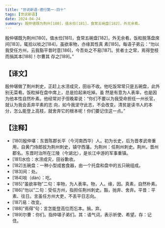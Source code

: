 ```yaml
---
title: "世说新语-德行第一-四十"
tags: [世说新语]
date: 2024-04-24
summary: 殷仲堪既为荆州[180]，值水俭[181]，食常五碗盘[182]，外无余肴。
---
```


殷仲堪既为荆州[180]，值水俭[181]，食常五碗盘[182]，外无余肴。饭粒脱落盘席间[183]，辄拾以啖之[184]，虽欲率物，亦缘其性真
素[185]。每语子弟云：“勿以我受任方州，云我豁平昔时意[186]，今吾处之不易[187]。贫者士之常，焉得登枝而捐其本[188]！尔曹其
存之[189]。”

## 【译文】

殷仲堪做了荆州刺史，正赶上水涝成灾，田谷不收。他吃饭常常只是五碗盘，此外别无菜肴。饭粒掉在盘中席上，总是捡起来吃掉。虽
然是有意为人表率，也是因为他本性自然朴素。他经常对子侄晚辈说：“你们不要以为我受命担任一州长官，就认为我会丢弃平素的志
向，如今我坚守此志，不会改变。清贫是读书人的本分，怎么能登上高枝，就舍弃它的根本呢！你们要记住这一点。”

## 【注释】

- [180]殷仲堪：东晋陈郡长平（今河南西华）人。初为长史，后为晋孝武帝重用，自黄门侍郎拔为荆州刺史，镇守西藩。为荆州：任荆州刺史。荆州，晋州郡名。东晋时治所在江陵（今湖北），是长江中游的军事重镇。
- [181]水俭：水涝成灾，田谷歉收。
- [182]五碗盘：一种小型成套食器，由一个托盘和盘中的五只碗组成。
- [183]间：处。
- [184]啖（dàn）：吃。
- [185]“虽欲率物”二句：率物，为人表率。物，人。缘，因。真素，自然朴素。
- [186]“勿以”二句：受任方州，指担任荆州刺史。豁，抛弃、舍弃。平昔：平素、往日。言虽任方州大吏，不丢平日志向。
- [187]易：改变。
- [188]“焉得”句：言怎能登高位而忘本。捐，弃。
- [189]尔曹：你们。指仲堪子弟们。其：语气词，表示祈使、希望。存：记住。